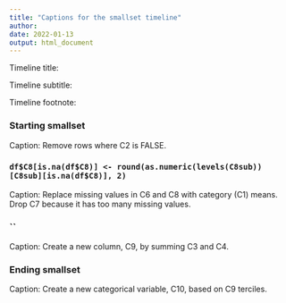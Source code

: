 ```yaml
---
title: "Captions for the smallset timeline"
author: 
date: 2022-01-13
output: html_document
---
```


Timeline title: 

Timeline subtitle: 

Timeline footnote: 

### Starting smallset

Caption: Remove rows where C2 is FALSE.

### `df$C8[is.na(df$C8)] <- round(as.numeric(levels(C8sub))[C8sub][is.na(df$C8)], 2)`

Caption: Replace missing values in C6 and C8 with category (C1) means. Drop C7 because it has too many missing values.

### ``

Caption: Create a new column, C9, by summing C3 and C4.

### Ending smallset

Caption: Create a new categorical variable, C10, based on C9 terciles.
